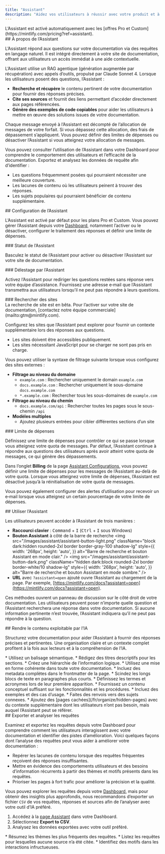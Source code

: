```yaml
---
title: "Assistant"
description: "Aidez vos utilisateurs à réussir avec votre produit et à trouver des réponses plus rapidement"
---
```


<Info>
  L’Assistant est activé automatiquement avec les [offres Pro et Custom](https://mintlify.com/pricing?ref=assistant).
</Info>

<div id="about-the-assistant">
  ## À propos de l’Assistant
</div>

L’Assistant répond aux questions sur votre documentation via des requêtes en langage naturel. Il est intégré directement à votre site de documentation, offrant aux utilisateurs un accès immédiat à une aide contextuelle.

L’Assistant utilise un RAG agentique (génération augmentée par récupération) avec appels d’outils, propulsé par Claude Sonnet 4. Lorsque les utilisateurs posent des questions, l’Assistant :

* **Recherche et récupère** le contenu pertinent de votre documentation pour fournir des réponses précises.
* **Cite ses sources** et fournit des liens permettant d’accéder directement aux pages référencées.
* **Génère des exemples de code copiables** pour aider les utilisateurs à mettre en œuvre des solutions issues de votre documentation.

Chaque message envoyé à l’Assistant est décompté de l’allocation de messages de votre forfait. Si vous dépassez cette allocation, des frais de dépassement s’appliquent. Vous pouvez définir des limites de dépenses ou désactiver l’Assistant si vous atteignez votre allocation de messages.

Vous pouvez consulter l’utilisation de l’Assistant dans votre Dashboard pour comprendre le comportement des utilisateurs et l’efficacité de la documentation. Exportez et analysez les données de requête afin d’identifier :

* Les questions fréquemment posées qui pourraient nécessiter une meilleure couverture.
* Les lacunes de contenu où les utilisateurs peinent à trouver des réponses.
* Les sujets populaires qui pourraient bénéficier de contenu supplémentaire.

<div id="configuring-the-assistant">
  ## Configuration de l’Assistant
</div>

L’Assistant est activé par défaut pour les plans Pro et Custom. Vous pouvez gérer l’Assistant depuis votre [Dashboard](https://dashboard.mintlify.com/products/assistant/settings), notamment l’activer ou le désactiver, configurer le traitement des réponses et définir une limite de dépenses.

<div id="assistant-status">
  ### Statut de l’Assistant
</div>

Basculez le statut de l’Assistant pour activer ou désactiver l’Assistant sur votre site de documentation.

<div id="assistant-deflection">
  ### Délestage par l’Assistant
</div>

Activez l’Assistant pour rediriger les questions restées sans réponse vers votre équipe d’assistance. Fournissez une adresse e‑mail que l’Assistant transmettra aux utilisateurs lorsqu’il ne peut pas répondre à leurs questions.

<div id="search-sites">
  ### Rechercher des sites
</div>

<Note>
  La recherche de site est en bêta. Pour l’activer sur votre site de documentation, [contactez notre équipe commerciale](mailto:gtm@mintlify.com).
</Note>

Configurez les sites que l’Assistant peut explorer pour fournir un contexte supplémentaire lors des réponses aux questions.

* Les sites doivent être accessibles publiquement.
* Les sites nécessitant JavaScript pour se charger ne sont pas pris en charge.

Vous pouvez utiliser la syntaxe de filtrage suivante lorsque vous configurez des sites externes :

* **Filtrage au niveau du domaine**
  * `example.com` : Rechercher uniquement le domain `example.com`
  * `docs.example.com` : Rechercher uniquement le sous-domaine `docs.example.com`
  * `*.example.com` : Rechercher tous les sous-domaines de `example.com`
* **Filtrage au niveau du chemin**
  * `docs.example.com/api` : Rechercher toutes les pages sous le sous-chemin `/api`
* **Modèles multiples**
  * Ajoutez plusieurs entrées pour cibler différentes sections d’un site

<div id="spend-limit">
  ### Limite de dépenses
</div>

Définissez une limite de dépenses pour contrôler ce qui se passe lorsque vous atteignez votre quota de messages. Par défaut, l’Assistant continue à répondre aux questions des utilisateurs après avoir atteint votre quota de messages, ce qui génère des dépassements.

Dans l’onglet **Billing** de la page [Assistant Configurations](https://dashboard.mintlify.com/products/assistant/settings), vous pouvez définir une limite de dépenses pour les messages de l’Assistant au-delà de votre quota. Lorsque vous atteignez votre limite de dépenses, l’Assistant est désactivé jusqu’à la réinitialisation de votre quota de messages.

Vous pouvez également configurer des alertes d’utilisation pour recevoir un e‑mail lorsque vous atteignez un certain pourcentage de votre limite de dépenses.

<div id="using-the-assistant">
  ## Utiliser l’Assistant
</div>

Les utilisateurs peuvent accéder à l’Assistant de trois manières :

* **Raccourci clavier** : <kbd>Command</kbd> + <kbd>I</kbd> (<kbd>Ctrl</kbd> + <kbd>I</kbd> sous Windows)
* **Bouton Assistant** à côté de la barre de recherche
  <img
    src="/images/assistant/assistant-button-light.png"
    className="block dark:hidden rounded-2xl border border-gray-100 shadow-lg"
    style={{
    width: '268px',
    height: 'auto',
  }}
    alt="Barre de recherche et bouton Assistant en mode clair."
  />
  <img
    src="/images/assistant/assistant-button-dark.png"
    className="hidden dark:block rounded-2xl border border-white/10 shadow-lg"
    style={{
    width: '268px',
    height: 'auto',
  }}
    alt="Barre de recherche et bouton Assistant en mode sombre."
  />
* **URL** avec `?assistant=open` ajouté ouvre l’Assistant au chargement de la page. Par exemple, [https://mintlify.com/docs?assistant=open](https://mintlify.com/docs?assistant=open).

Ces méthodes ouvrent un panneau de discussion sur le côté droit de votre documentation. Les utilisateurs peuvent poser n’importe quelle question et l’Assistant recherchera une réponse dans votre documentation. Si aucune information pertinente n’est trouvée, l’Assistant indiquera qu’il ne peut pas répondre à la question.

<div id="making-content-ai-ingestible">
  ## Rendre le contenu exploitable par l’IA
</div>

Structurez votre documentation pour aider l’Assistant à fournir des réponses précises et pertinentes. Une organisation claire et un contexte complet profitent à la fois aux lecteurs et à la compréhension de l’IA.

<Card title="Structure et organisation">
  * Utilisez un balisage sémantique.
  * Rédigez des titres descriptifs pour les sections.
  * Créez une hiérarchie de l’information logique.
  * Utilisez une mise en forme cohérente dans toute votre documentation.
  * Incluez des metadata complètes dans le frontmatter de la page.
  * Scindez les longs blocs de texte en paragraphes plus courts.
</Card>

<Card title="Contexte">
  * Définissez les termes et acronymes lors de leur première apparition.
  * Fournissez un contenu conceptuel suffisant sur les fonctionnalités et les procédures.
  * Incluez des exemples et des cas d’usage.
  * Faites des renvois vers des sujets connexes.
  * Ajoutez des [pages cachées](/fr/organize/hidden-pages) avec du contexte supplémentaire dont les utilisateurs n’ont pas besoin, mais auquel l’Assistant peut se référer.
</Card>

<div id="exporting-and-analyzing-queries">
  ## Exporter et analyser les requêtes
</div>

Examinez et exportez les requêtes depuis votre Dashboard pour comprendre comment les utilisateurs interagissent avec votre documentation et identifier des pistes d’amélioration. Voici quelques façons dont l’analyse des requêtes peut vous aider à améliorer votre documentation :

* Repérer les lacunes de contenu lorsque des requêtes fréquentes reçoivent des réponses insuffisantes.
* Mettre en évidence des comportements utilisateurs et des besoins d’information récurrents à partir des thèmes et motifs présents dans les requêtes.
* Prioriser les pages à fort trafic pour améliorer la précision et la qualité.

Vous pouvez explorer les requêtes depuis votre [Dashboard](https://dashboard.mintlify.com/products/assistant), mais pour obtenir des insights plus approfondis, nous recommandons d’exporter un fichier `CSV` de vos requêtes, réponses et sources afin de l’analyser avec votre outil d’IA préféré.

1. Accédez à la [page Assistant](https://dashboard.mintlify.com/products/assistant) dans votre Dashboard.
2. Sélectionnez **Export to CSV**.
3. Analysez les données exportées avec votre outil préféré.

<Card title="Exemples d’invites d’analyse">
  * Résumez les thèmes les plus fréquents des requêtes.
  * Listez les requêtes pour lesquelles aucune source n’a été citée.
  * Identifiez des motifs dans les interactions infructueuses.
</Card>